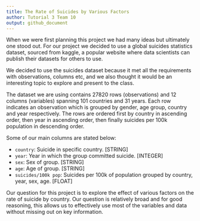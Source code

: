 ```yaml
---
title: The Rate of Suicides by Various Factors
author: Tutorial 3 Team 10
output: github_document
---
```


When we were first planning this project we had many ideas but ultimately one stood out. For our project we decided to use a global suicides statistics dataset, sourced from kaggle, a popular website where data scientists can publish their datasets for others to use.

We decided to use the suicides dataset because it met all the requirements with observations, columns etc, and we also thought it would be an interesting topic to explore and present to the class.

The dataset we are using contains 27820 rows (observations) and 12 columns (variables) spanning 101 countries and 31 years. Each row indicates an observation which is grouped by gender, age group, country and year respectively. The rows are ordered first by country in ascending order, then year in ascending order, then finally suicides per 100k population in descending order.

Some of our main columns are stated below:

- `country`: Suicide in specific country. [STRING]
- `year`: Year in which the group committed suicide. [INTEGER]
- `sex`: Sex of group. [STRING]
- `age`: Age of group. [STRING]
- `suicides/100k pop`: Suicides per 100k of population grouped by country, year, sex, age. [FLOAT]


Our question for this project is to explore the effect of various factors on the rate of suicide by country. Our question is relatively broad and for good reasoning, this allows us to effectively use most of the variables and data without missing out on key information.